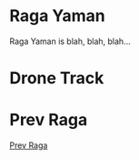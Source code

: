 

# Raga Yaman

Raga Yaman is blah, blah, blah...

# Drone Track

<DSPPlayer appname='drone' code={droneCode} settings={yamanDrone} />

# Prev Raga

[Prev Raga](/ragapage/)